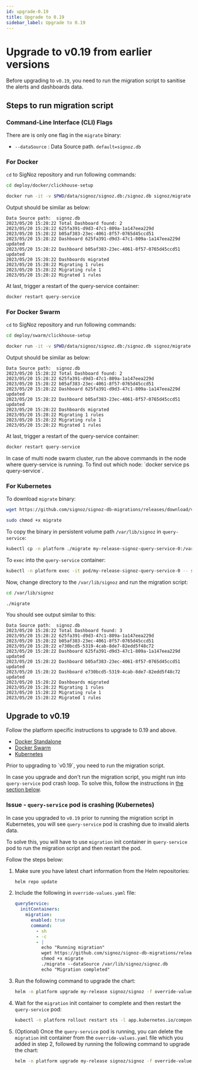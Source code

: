 ```yaml
---
id: upgrade-0.19
title: Upgrade to 0.19
sidebar_label: Upgrade to 0.19
---
```


# Upgrade to v0.19 from earlier versions

Before upgrading to `v0.19`, you need to run the migration script
to sanitise the alerts and dashboards data.

## Steps to run migration script

### Command-Line Interface (CLI) Flags

There are is only one flag in the `migrate` binary:

- `--dataSource` : Data Source path. `default=signoz.db`

### For Docker

`cd` to SigNoz repository and run following commands:

```bash
cd deploy/docker/clickhouse-setup

docker run -it -v $PWD/data/signoz/signoz.db:/signoz.db signoz/migrate:0.19
```

Output should be similar as below:

```
Data Source path:  signoz.db
2023/05/20 15:28:22 Total Dashboard found: 2
2023/05/20 15:28:22 625fa391-d9d3-47c1-809a-1a147eea229d
2023/05/20 15:28:22 b05af383-23ec-4061-8f57-0765d45ccd51
2023/05/20 15:28:22 Dashboard 625fa391-d9d3-47c1-809a-1a147eea229d updated
2023/05/20 15:28:22 Dashboard b05af383-23ec-4061-8f57-0765d45ccd51 updated
2023/05/20 15:28:22 Dashboards migrated
2023/05/20 15:28:22 Migrating 1 rules
2023/05/20 15:28:22 Migrating rule 1
2023/05/20 15:28:22 Migrated 1 rules
```

At last, trigger a restart of the query-service container:

```bash
docker restart query-service
```

### For Docker Swarm

`cd` to SigNoz repository and run following commands:

```bash
cd deploy/swarm/clickhouse-setup

docker run -it -v $PWD/data/signoz/signoz.db:/signoz.db signoz/migrate:0.19
```

Output should be similar as below:

```
Data Source path:  signoz.db
2023/05/20 15:28:22 Total Dashboard found: 2
2023/05/20 15:28:22 625fa391-d9d3-47c1-809a-1a147eea229d
2023/05/20 15:28:22 b05af383-23ec-4061-8f57-0765d45ccd51
2023/05/20 15:28:22 Dashboard 625fa391-d9d3-47c1-809a-1a147eea229d updated
2023/05/20 15:28:22 Dashboard b05af383-23ec-4061-8f57-0765d45ccd51 updated
2023/05/20 15:28:22 Dashboards migrated
2023/05/20 15:28:22 Migrating 1 rules
2023/05/20 15:28:22 Migrating rule 1
2023/05/20 15:28:22 Migrated 1 rules
```

At last, trigger a restart of the query-service container:

```bash
docker restart query-service
```

<Admonition type="info">
In case of multi node swarm cluster, run the above commands in the node where
query-service is running. To find out which node: `docker service ps query-service`.
</Admonition>

### For Kubernetes

To download `migrate` binary:

```bash
wget https://github.com/signoz/signoz-db-migrations/releases/download/v0.19/migrate-v0.19-linux-amd64 -O migrate

sudo chmod +x migrate
```

To copy the binary in persistent volume path `/var/lib/signoz` in `query-service`:

```bash
kubectl cp -n platform ./migrate my-release-signoz-query-service-0:/var/lib/signoz/migrate
```

To `exec` into the `query-service` container:

```bash
kubectl -n platform exec -it pod/my-release-signoz-query-service-0 -- sh
```

Now, change directory to the `/var/lib/signoz` and run the migration script:

```bash
cd /var/lib/signoz

./migrate
```

You should see output similar to this:

```
Data Source path:  signoz.db
2023/05/20 15:28:22 Total Dashboard found: 3
2023/05/20 15:28:22 625fa391-d9d3-47c1-809a-1a147eea229d
2023/05/20 15:28:22 b05af383-23ec-4061-8f57-0765d45ccd51
2023/05/20 15:28:22 e730bcd5-5319-4cab-8de7-82edd5f48c72
2023/05/20 15:28:22 Dashboard 625fa391-d9d3-47c1-809a-1a147eea229d updated
2023/05/20 15:28:22 Dashboard b05af383-23ec-4061-8f57-0765d45ccd51 updated
2023/05/20 15:28:22 Dashboard e730bcd5-5319-4cab-8de7-82edd5f48c72 updated
2023/05/20 15:28:22 Dashboards migrated
2023/05/20 15:28:22 Migrating 1 rules
2023/05/20 15:28:22 Migrating rule 1
2023/05/20 15:28:22 Migrated 1 rules
```

## Upgrade to v0.19

Follow the platform specific instructions to upgrade to 0.19 and above.

- [Docker Standalone](https://signoz.io/docs/operate/docker-standalone/#upgrade-signoz-cluster)
- [Docker Swarm](https://signoz.io/docs/operate/docker-swarm/#upgrade-signoz-cluster)
- [Kubernetes](https://signoz.io/docs/operate/kubernetes/#upgrade-signoz-cluster)

<Admonition type="warning" >
Prior to upgrading to `v0.19`, you need to run the migration script.

In case you upgrade and don't run the migration script, you might run into
`query-service` pod crash loop. To solve this, follow the instructions
in [the section below](#issue---query-service-pod-is-crashing-kubernetes).
</Admonition>

### Issue - `query-service` pod is crashing (Kubernetes)

In case you upgraded to `v0.19` prior to running the migration script in Kubernetes,
you will see `query-service` pod is crashing due to invalid alerts data.

To solve this, you will have to use `migration` init container in
`query-service` pod to run the migration script and then restart the pod.

Follow the steps below:

1. Make sure you have latest chart information from the
    Helm repositories:

    ```bash
    helm repo update
    ```

2. Include the following in `override-values.yaml` file:

    ```yaml
    queryService:
      initContainers:
        migration:
          enabled: true
          command:
            - sh
            - -c
            - |
              echo "Running migration"
              wget https://github.com/signoz/signoz-db-migrations/releases/download/v0.19/migrate-v0.19-linux-amd64 -O migrate
              chmod +x migrate
              ./migrate --dataSource /var/lib/signoz/signoz.db
              echo "Migration completed"
    ```

3. Run the following command to upgrade the chart:

    ```bash
    helm -n platform upgrade my-release signoz/signoz -f override-values.yaml
    ```

4. Wait for the `migration` init container to complete and then restart
    the `query-service` pod:

    ```bash
    kubectl -n platform rollout restart sts -l app.kubernetes.io/component=query-service
    ```

5. (Optional) Once the `query-service` pod is running, you can delete the `migration`
    init container from the `override-values.yaml` file which you added in step 2,
    followed by running the following command to upgrade the chart:

    ```bash
    helm -n platform upgrade my-release signoz/signoz -f override-values.yaml
    ```

